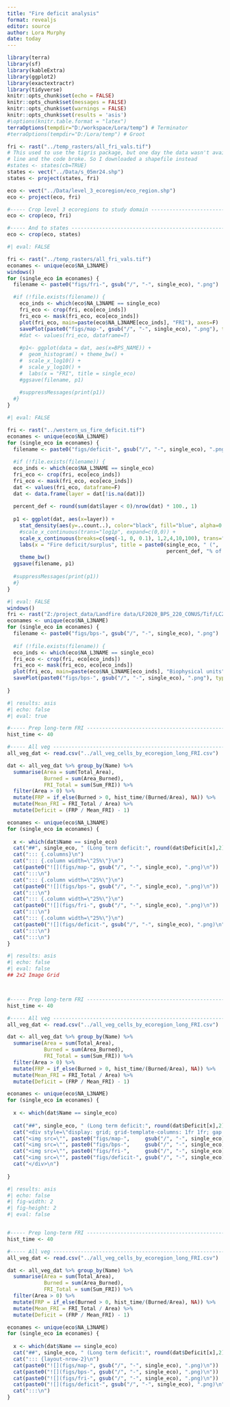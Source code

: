 ---
title: "Fire deficit analysis"
format: revealjs
editor: source
author: Lora Murphy
date: today
---

```{r setup, include=FALSE}
library(terra)
library(sf)
library(kableExtra)
library(ggplot2)
library(exactextractr)
library(tidyverse)
knitr::opts_chunk$set(echo = FALSE)
knitr::opts_chunk$set(messages = FALSE)
knitr::opts_chunk$set(warnings = FALSE)
knitr::opts_chunk$set(results = 'asis')
#\options(knitr.table.format = "latex")
terraOptions(tempdir="D:/workspace/Lora/temp") # Terminator
#terraOptions(tempdir="D:/Lora/temp") # Groot
```

```{r load-handy-shapefiles}
fri <- rast("../temp_rasters/all_fri_vals.tif")
# This used to use the tigris package, but one day the data wasn't available on
# line and the code broke. So I downloaded a shapefile instead
#states <- states(cb=TRUE)
states <- vect("../Data/s_05mr24.shp")
states <- project(states, fri)

eco <- vect("../Data/level_3_ecoregion/eco_region.shp")
eco <- project(eco, fri)

#----- Crop level 3 ecoregions to study domain -------------------------------#
eco <- crop(eco, fri)

#----- And to states ---------------------------------------------------------#
eco <- crop(eco, states)
```

```{r fri-stats-by-ecoregion}
#| eval: FALSE

fri <- rast("../temp_rasters/all_fri_vals.tif")
econames <- unique(eco$NA_L3NAME)
windows()
for (single_eco in econames) {
  filename <- paste0("figs/fri-", gsub("/", "-", single_eco), ".png")

  #if (!file.exists(filename)) {
    eco_inds <- which(eco$NA_L3NAME == single_eco)
    fri_eco <- crop(fri, eco[eco_inds])
    fri_eco <- mask(fri_eco, eco[eco_inds])
    plot(fri_eco, main=paste(eco$NA_L3NAME[eco_inds], "FRI"), axes=F)
    savePlot(paste0("figs/map-", gsub("/", "-", single_eco), ".png"), type="png")
    #dat <- values(fri_eco, dataframe=T)
    
    #p1<- ggplot(data = dat, aes(x=BPS_NAME)) + 
    #  geom_histogram() + theme_bw() +
    #  scale_x_log10() +
    #  scale_y_log10() +
    #  labs(x = "FRI", title = single_eco)
    #ggsave(filename, p1)
    
    #suppressMessages(print(p1))
  #}
}
```

```{r deficit-stats-by-ecoregion}
#| eval: FALSE

fri <- rast("../western_us_fire_deficit.tif")
econames <- unique(eco$NA_L3NAME)
for (single_eco in econames) {
  filename <- paste0("figs/deficit-", gsub("/", "-", single_eco), ".png")
  
  #if (!file.exists(filename)) {
  eco_inds <- which(eco$NA_L3NAME == single_eco)
  fri_eco <- crop(fri, eco[eco_inds])
  fri_eco <- mask(fri_eco, eco[eco_inds])
  dat <- values(fri_eco, dataframe=F)
  dat <- data.frame(layer = dat[!is.na(dat)])
  
  percent_def <- round(sum(dat$layer < 0)/nrow(dat) * 100., 1)
  
  p1 <- ggplot(dat, aes(x=layer)) +
    stat_density(aes(y=..count..), color="black", fill="blue", alpha=0.3) +
    #scale_x_continuous(trans="log1p", expand=c(0,0)) +
    scale_x_continuous(breaks=c(seq(-1, 0, 0.1), 1,2,4,10,100), trans="log1p", expand=c(0,0)) +
    labs(x = "Fire deficit/surplus", title = paste0(single_eco, " (", 
                                                    percent_def, "% of area in deficit)")) +
    theme_bw()
  ggsave(filename, p1)
  
  #suppressMessages(print(p1))
  #}
}
```

```{r bps-by-ecoregion}
#| eval: FALSE
windows()
fri <- rast("Z:/project_data/Landfire data/LF2020_BPS_220_CONUS/Tif/LC20_BPS_220.tif")
econames <- unique(eco$NA_L3NAME)
for (single_eco in econames) {
  filename <- paste0("figs/bps-", gsub("/", "-", single_eco), ".png")
  
  #if (!file.exists(filename)) {
  eco_inds <- which(eco$NA_L3NAME == single_eco)
  fri_eco <- crop(fri, eco[eco_inds])
  fri_eco <- mask(fri_eco, eco[eco_inds])
  plot(fri_eco, main=paste(eco$NA_L3NAME[eco_inds], "Biophysical units"), axes=F)
  savePlot(paste0("figs/bps-", gsub("/", "-", single_eco), ".png"), type="png")
  
}
```

```{r}
#| results: asis
#| echo: false
#| eval: true

#----- Prep long-term FRI ----------------------------------------------------#
hist_time <- 40

#----- All veg ---------------------------------------------------------------#
all_veg_dat <- read.csv("../all_veg_cells_by_ecoregion_long_FRI.csv")

dat <- all_veg_dat %>% group_by(Name) %>% 
  summarise(Area = sum(Total_Area), 
            Burned = sum(Area_Burned),
            FRI_Total = sum(Sum_FRI)) %>%
  filter(Area > 0) %>%
  mutate(FRP = if_else(Burned > 0, hist_time/(Burned/Area), NA)) %>%
  mutate(Mean_FRI = FRI_Total / Area) %>%
  mutate(Deficit = (FRP / Mean_FRI) - 1)

econames <- unique(eco$NA_L3NAME)
for (single_eco in econames) {
  
  x <- which(dat$Name == single_eco)
  cat("##", single_eco, " (Long term deficit:", round(dat$Deficit[x],2), ")\n")
  cat("::: {.columns}\n")
  cat("::: {.column width=\"25%\"}\n")
  cat(paste0("![](figs/map-", gsub("/", "-", single_eco), ".png)\n"))
  cat(":::\n")
  cat("::: {.column width=\"25%\"}\n")
  cat(paste0("![](figs/bps-", gsub("/", "-", single_eco), ".png)\n"))
  cat(":::\n")
  cat("::: {.column width=\"25%\"}\n")
  cat(paste0("![](figs/fri-", gsub("/", "-", single_eco), ".png)\n"))
  cat(":::\n")
  cat("::: {.column width=\"25%\"}\n")
  cat(paste0("![](figs/deficit-", gsub("/", "-", single_eco), ".png)\n"))
  cat(":::\n")
  cat(":::\n")
}
```

```{r}
#| results: asis
#| echo: false
#| eval: false
## 2x2 Image Grid



#----- Prep long-term FRI ----------------------------------------------------#
hist_time <- 40

#----- All veg ---------------------------------------------------------------#
all_veg_dat <- read.csv("../all_veg_cells_by_ecoregion_long_FRI.csv")

dat <- all_veg_dat %>% group_by(Name) %>% 
  summarise(Area = sum(Total_Area), 
            Burned = sum(Area_Burned),
            FRI_Total = sum(Sum_FRI)) %>%
  filter(Area > 0) %>%
  mutate(FRP = if_else(Burned > 0, hist_time/(Burned/Area), NA)) %>%
  mutate(Mean_FRI = FRI_Total / Area) %>%
  mutate(Deficit = (FRP / Mean_FRI) - 1)

econames <- unique(eco$NA_L3NAME)
for (single_eco in econames) {
  
  x <- which(dat$Name == single_eco)
  
  cat("##", single_eco, " (Long term deficit:", round(dat$Deficit[x],2), ")\n")
  cat("<div style=\"display: grid; grid-template-columns: 1fr 1fr; gap: 1rem; align-items: center; justify-items: center;\">\n")
  cat("<img src=\"", paste0("figs/map-",     gsub("/", "-", single_eco), ".png"), "\" alt=\"\" style=\"max-width: 100%; max-height: 250px;\" />\n")
  cat("<img src=\"", paste0("figs/bps-",     gsub("/", "-", single_eco), ".png"), "\" alt=\"\" style=\"max-width: 100%; max-height: 250px;\" />\n")
  cat("<img src=\"", paste0("figs/fri-",     gsub("/", "-", single_eco), ".png"), "\" alt=\"\" style=\"max-width: 100%; max-height: 250px;\" />\n")
  cat("<img src=\"", paste0("figs/deficit-", gsub("/", "-", single_eco), ".png"), "\" alt=\"\" style=\"max-width: 100%; max-height: 250px;\" />\n")
  cat("</div>\n")    
  
}
```

```{r}
#| results: asis
#| echo: false
#| fig-width: 2
#| fig-height: 2
#| eval: false


#----- Prep long-term FRI ----------------------------------------------------#
hist_time <- 40

#----- All veg ---------------------------------------------------------------#
all_veg_dat <- read.csv("../all_veg_cells_by_ecoregion_long_FRI.csv")

dat <- all_veg_dat %>% group_by(Name) %>% 
  summarise(Area = sum(Total_Area), 
            Burned = sum(Area_Burned),
            FRI_Total = sum(Sum_FRI)) %>%
  filter(Area > 0) %>%
  mutate(FRP = if_else(Burned > 0, hist_time/(Burned/Area), NA)) %>%
  mutate(Mean_FRI = FRI_Total / Area) %>%
  mutate(Deficit = (FRP / Mean_FRI) - 1)

econames <- unique(eco$NA_L3NAME)
for (single_eco in econames) {
  
  x <- which(dat$Name == single_eco)
  cat("##", single_eco, " (Long term deficit:", round(dat$Deficit[x],2), ")\n")
  cat("::: {layout-nrow-2}\n")
  cat(paste0("![](figs/map-", gsub("/", "-", single_eco), ".png)\n"))
  cat(paste0("![](figs/bps-", gsub("/", "-", single_eco), ".png)\n"))
  cat(paste0("![](figs/fri-", gsub("/", "-", single_eco), ".png)\n"))
  cat(paste0("![](figs/deficit-", gsub("/", "-", single_eco), ".png)\n"))
  cat(":::\n")
}
```